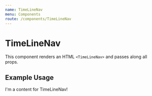 ```yaml
---
name: TimeLineNav
menu: Components
route: /components/TimeLineNav
---
```



# TimeLineNav

This component renders an HTML `<TimeLineNav>` and passes along all props.

<Props of={TimeLineNav} />

## Example Usage

<Playground>
	<TimeLineNav>I'm a content for TimeLineNav!</TimeLineNav>
</Playground>
